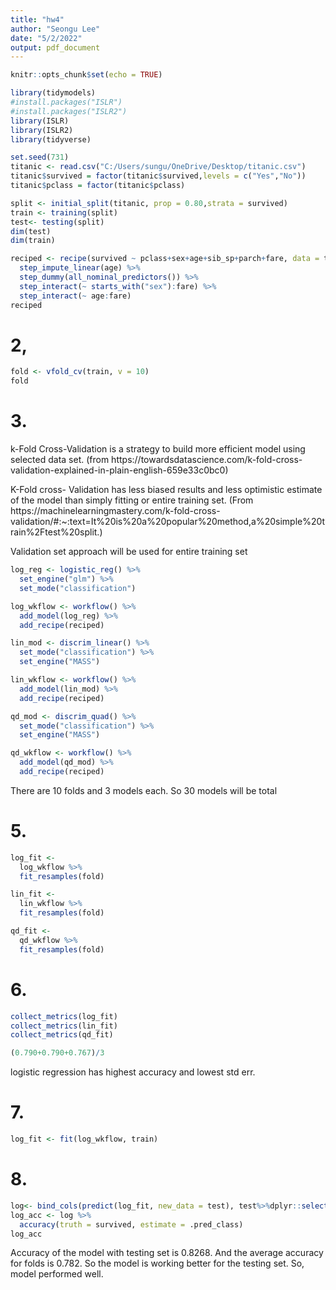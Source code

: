 ---
title: "hw4"
author: "Seongu Lee"
date: "5/2/2022"
output: pdf_document
---

```{r setup, include=FALSE}
knitr::opts_chunk$set(echo = TRUE)
```

```{r}
library(tidymodels)
#install.packages("ISLR")
#install.packages("ISLR2")
library(ISLR)
library(ISLR2)
library(tidyverse)
```

```{r}
set.seed(731)
titanic <- read.csv("C:/Users/sungu/OneDrive/Desktop/titanic.csv")
titanic$survived = factor(titanic$survived,levels = c("Yes","No"))
titanic$pclass = factor(titanic$pclass)

split <- initial_split(titanic, prop = 0.80,strata = survived)
train <- training(split)
test<- testing(split)
dim(test)
dim(train)

reciped <- recipe(survived ~ pclass+sex+age+sib_sp+parch+fare, data = train) %>% 
  step_impute_linear(age) %>% 
  step_dummy(all_nominal_predictors()) %>% 
  step_interact(~ starts_with("sex"):fare) %>% 
  step_interact(~ age:fare)
reciped
```
# 2,

```{r}
fold <- vfold_cv(train, v = 10)
fold

```

# 3.
k-Fold Cross-Validation is a strategy to build more efficient model using selected data set. (from https://towardsdatascience.com/k-fold-cross-validation-explained-in-plain-english-659e33c0bc0)

K-Fold cross- Validation has less biased results and less optimistic estimate of the model than simply fitting or entire training set. (From https://machinelearningmastery.com/k-fold-cross-validation/#:~:text=It%20is%20a%20popular%20method,a%20simple%20train%2Ftest%20split.)

Validation set approach will be used for entire training set


```{r}

log_reg <- logistic_reg() %>% 
  set_engine("glm") %>% 
  set_mode("classification")
```

```{r}
log_wkflow <- workflow() %>% 
  add_model(log_reg) %>% 
  add_recipe(reciped)
```

```{r}
lin_mod <- discrim_linear() %>% 
  set_mode("classification") %>% 
  set_engine("MASS")
```

```{r}
lin_wkflow <- workflow() %>% 
  add_model(lin_mod) %>% 
  add_recipe(reciped)
```

```{r}
qd_mod <- discrim_quad() %>% 
  set_mode("classification") %>% 
  set_engine("MASS")
```

```{r}
qd_wkflow <- workflow() %>% 
  add_model(qd_mod) %>% 
  add_recipe(reciped)
```

There are 10 folds and 3 models each. So 30 models will be total

# 5.

```{r,eval = FALSE}
log_fit <- 
  log_wkflow %>% 
  fit_resamples(fold)

lin_fit <- 
  lin_wkflow %>% 
  fit_resamples(fold)

qd_fit <- 
  qd_wkflow %>% 
  fit_resamples(fold)
```

# 6.

```{r,eval = FALSE}
collect_metrics(log_fit)
collect_metrics(lin_fit)
collect_metrics(qd_fit)

(0.790+0.790+0.767)/3
```

logistic regression has highest accuracy and lowest std err. 

# 7.

```{r}
log_fit <- fit(log_wkflow, train)
```

# 8.

```{r}
log<- bind_cols(predict(log_fit, new_data = test), test%>%dplyr::select(survived))
log_acc <- log %>%
  accuracy(truth = survived, estimate = .pred_class)
log_acc
```

Accuracy of the model with testing set is 0.8268. And the average accuracy for folds is 0.782. So the model is working better for the testing set. So, model performed well.

